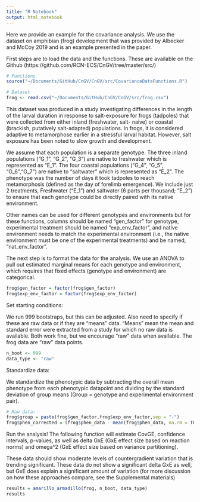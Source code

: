 ```yaml
---
title: "R Notebook"
output: html_notebook
---
```


Here we provide an example for the covariance analysis. We use the dataset on amphibian (frog) development that was provided by Albecker and McCoy 2019 and is an example presented in the paper. 

First steps are to load the data and the functions. These are available on the Github (https://github.com/RCN-ECS/CnGV/tree/master/src/)
```r
# Functions
source("~/Documents/GitHub/CnGV/CnGV/src/CovarianceDataFunctions.R")

# Dataset
frog <- read.csv("~/Documents/GitHub/CnGV/CnGV/src/frog.csv")
```

This dataset was produced in a study investigating differences in the length of the larval duration in response to salt-exposure for frogs (tadpoles) that were collected from either inland (freshwater, salt- naive) or coastal (brackish, putatively salt-adapted) populations. In frogs, it is considered adaptive to metamorphose earlier in a stressful larval habitat. However, salt exposure has been noted to slow growth and development. 

We assume that each population is a separate genotype. The three inland populations ("G_1", "G_2", "G_3") are native to freshwater which is represented as "E_1". The four coastal populations ("G_4", "G_5", "G_6","G_7") are native to "saltwater" which is represented as "E_2". The phenotype was the number of days it took tadpoles to reach metamorphosis (defined as the day of forelimb emergence). We include just 2 treatments, Freshwater ("E_1") and saltwater (6 parts per thousand; "E_2") to ensure that each genotype could be directly paired with its native environment. 

Other names can be used for different genotypes and environments but for these functions, columns should be named "gen_factor" for genotype, experimental treatment should be named "exp_env_factor", and native environment needs to match the experimental environment (i.e., the native environment must be one of the experimental treatments) and be named, "nat_env_factor".

The next step is to format the data for the analysis. We use an ANOVA to pull out estimated marginal means for each genotype and environment, which requires that fixed effects (genotype and environment) are categorical. 

```r

frog$gen_factor = factor(frog$gen_factor)
frog$exp_env_factor = factor(frog$exp_env_factor)

```

Set starting conditions:

We run 999 bootstraps, but this can be adjusted. Also need to specify if these are raw data or if they are "means" data. "Means" mean the mean and standard error were extracted from a study for which no raw data is available. Both work fine, but we encourage "raw" data when available. The frog data are "raw" data points. 

```r

n_boot <- 999
data_type <- "raw"

```

Standardize data: 

We standardize the phenotypic data by subtracting the overall mean phenotype from each phenotypic datapoint and dividing by the standard deviation of group means (Group = genotype and experimental environment pair).

```r
# Raw data: 
frog$group = paste(frog$gen_factor,frog$exp_env_factor,sep = "-")
frog$phen_corrected = (frog$phen_data - mean(frog$phen_data, na.rm = TRUE))/sd(tapply(frog$phen_data, frog$group, mean, na.rm = TRUE))

```

Run the analysis! The following function will estimate CovGE, confidence intervals, p-values, as well as  delta GxE (GxE effect size based on reaction norms) and omega^2 (GxE effect size based on variance partitioning). 

These data should show moderate levels of countergradient variation that is trending significant. These data do not show a significant delta GxE as well, but GxE does explain a significant amount of variation (for more discussion on how these approaches compare, see the Supplemental materials)

```r
results = amarillo_armadillo(frog, n_boot, data_type)
results
```